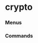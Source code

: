 # crypto


### Menus
<ul className="grid grid-cols-1 md:grid-cols-2 lg:grid-cols-3 xl:grid-cols-4 gap-4 -ml-6">
<ReferenceCard
    title="Tools"
    description="il, apy"
    url="/sdk/reference/crypto/tools"
/>
<ReferenceCard
    title="Onchain"
    description="tv, dex_trades_monthly, lt, btc_transac, baas, topledger, dvcp, btc_supply, token_decimals, balance, tx, gwei,..."
    url="/sdk/reference/crypto/onchain"
/>
<ReferenceCard
    title="Nft"
    description="stats, collections, fp"
    url="/sdk/reference/crypto/nft"
/>
<ReferenceCard
    title="Ov"
    description="exrates, cr, crypto_hacks, coin_list, contracts, markets, hm, indexes, news, crypto_hack, derivatives, defi,..."
    url="/sdk/reference/crypto/ov"
/>
<ReferenceCard
    title="Disc"
    description="cpsearch, coins, coin_list, nft_mktp_chains, dapp_metrics, dapp_chains, defi_chains, top_coins, trending, losers,..."
    url="/sdk/reference/crypto/disc"
/>
<ReferenceCard
    title="Dd"
    description="ps, stats, headlines, oi, trades, mt, ath, basic, twitter, coin_market_chart, pr, tk, atl, fr, change, news, gov,..."
    url="/sdk/reference/crypto/dd"
/>
<ReferenceCard
    title="Defi"
    description="stvl, luna_supply, ayr, gov_proposals, anchor_data, sreturn, gdapps, vaults, sratio, gacc, aterra, ldapps,..."
    url="/sdk/reference/crypto/defi"
/>
</ul>


### Commands
<ul className="grid grid-cols-1 md:grid-cols-2 lg:grid-cols-3 xl:grid-cols-4 gap-4 -ml-6">
<ReferenceCard
    title="Candle"
    description="Plot candle chart from dataframe. [Source: Binance]"
    url="/sdk/reference/crypto/candle"
    command
/>
<ReferenceCard
    title="Chart"
    description="Load data for Technical Analysis"
    url="/sdk/reference/crypto/chart"
    command
/>
<ReferenceCard
    title="Find"
    description="Find similar coin by coin name,symbol or id."
    url="/sdk/reference/crypto/find"
    command
/>
<ReferenceCard
    title="Load"
    description="Load crypto currency to get data for"
    url="/sdk/reference/crypto/load"
    command
/>
<ReferenceCard
    title="Price"
    description="Displays live price from pyth live feed [Source: https://pyth.network/]"
    url="/sdk/reference/crypto/price"
    command
/>
</ul>
